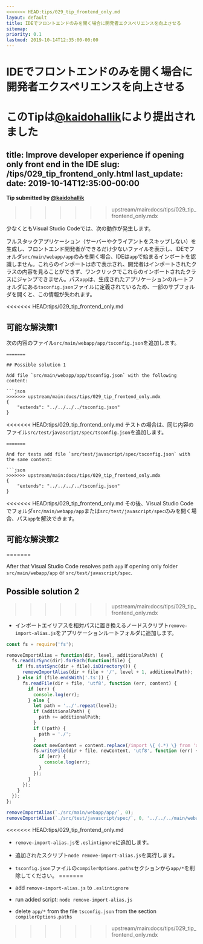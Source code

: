 ```yaml
---
<<<<<<< HEAD:tips/029_tip_frontend_only.md
layout: default
title: IDEでフロントエンドのみを開く場合に開発者エクスペリエンスを向上させる
sitemap:
priority: 0.1
lastmod: 2019-10-14T12:35:00-00:00
---
```


# IDEでフロントエンドのみを開く場合に開発者エクスペリエンスを向上させる

**このTipは[@kaidohallik](https://github.com/kaidohallik)により提出されました**
=======
title: Improve developer experience if opening only front end in the IDE
slug: /tips/029_tip_frontend_only.html
last_update:
  date: 2019-10-14T12:35:00-00:00
---

**Tip submitted by [@kaidohallik](https://github.com/kaidohallik)**
>>>>>>> upstream/main:docs/tips/029_tip_frontend_only.mdx

少なくともVisual Studio Codeでは、次の動作が発生します。

フルスタックアプリケーション（サーバーやクライアントをスキップしない）を生成し、フロントエンド開発者ができるだけ少ないファイルを表示し、IDEでフォルダ`src/main/webapp/app`のみを開く場合、IDEは`app`で始まるインポートを認識しません。これらのインポートは赤で表示され、開発者はインポートされたクラスの内容を見ることができず、ワンクリックでこれらのインポートされたクラスにジャンプできません。パス`app`は、生成されたアプリケーションのルートフォルダにある`tsconfig.json`ファイルに定義されているため、一部のサブフォルダを開くと、この情報が失われます。

<<<<<<< HEAD:tips/029_tip_frontend_only.md
## 可能な解決策1

次の内容のファイル`src/main/webapp/app/tsconfig.json`を追加します。
```
=======

## Possible solution 1

Add file `src/main/webapp/app/tsconfig.json` with the following content:

```json
>>>>>>> upstream/main:docs/tips/029_tip_frontend_only.mdx
{
    "extends": "../../../../tsconfig.json"
}
```
<<<<<<< HEAD:tips/029_tip_frontend_only.md
テストの場合は、同じ内容のファイル`src/test/javascript/spec/tsconfig.json`を追加します。
```
=======

And for tests add file `src/test/javascript/spec/tsconfig.json` with the same content:

```json
>>>>>>> upstream/main:docs/tips/029_tip_frontend_only.mdx
{
    "extends": "../../../../tsconfig.json"
}
```
<<<<<<< HEAD:tips/029_tip_frontend_only.md
その後、Visual Studio Codeでフォルダ`src/main/webapp/app`または`src/test/javascript/spec`のみを開く場合、パス`app`を解決できます。

## 可能な解決策2
=======

After that Visual Studio Code resolves path `app` if opening only folder `src/main/webapp/app` or `src/test/javascript/spec`.


## Possible solution 2
>>>>>>> upstream/main:docs/tips/029_tip_frontend_only.mdx

* インポートエイリアスを相対パスに置き換えるノードスクリプト`remove-import-alias.js`をアプリケーションルートフォルダに追加します。

```js
const fs = require('fs');

removeImportAlias = function(dir, level, additionalPath) {
  fs.readdirSync(dir).forEach(function(file) {
    if (fs.statSync(dir + file).isDirectory()) {
      removeImportAlias(dir + file + '/', level + 1, additionalPath);
    } else if (file.endsWith('.ts')) {
      fs.readFile(dir + file, 'utf8', function (err, content) {
        if (err) {
          console.log(err);
        } else {
          let path = '../'.repeat(level);
          if (additionalPath) {
            path += additionalPath;
          }
          if (!path) {
            path = './';
          }
          const newContent = content.replace(/import \{ (.*) \} from 'app\/(.*)';/g, `import { $1 } from '${path}$2';`);
          fs.writeFile(dir + file, newContent, 'utf8', function (err) {
            if (err) {
              console.log(err);
            }
          });
        }
      });
    }
  });
};

removeImportAlias(`./src/main/webapp/app/`, 0);
removeImportAlias(`./src/test/javascript/spec/`, 0, '../../../main/webapp/app/');
```

<<<<<<< HEAD:tips/029_tip_frontend_only.md
* `remove-import-alias.js`を`.eslintignore`に追加します。

* 追加されたスクリプト`node remove-import-alias.js`を実行します。

* `tsconfig.json`ファイルの`compilerOptions.paths`セクションから`app/*`を削除してください。
=======
* add `remove-import-alias.js` to `.eslintignore`
* run added script: `node remove-import-alias.js`
* delete `app/*` from the file `tsconfig.json` from the section `compilerOptions.paths`
>>>>>>> upstream/main:docs/tips/029_tip_frontend_only.mdx
